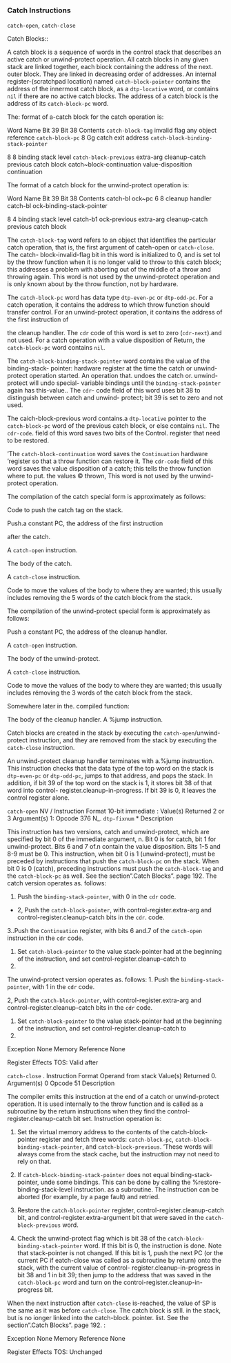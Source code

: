 ### Catch Instructions

`catch-open`, `catch-close`

Catch Blocks::

A catch block is a sequence of words in the control stack that describes an active catch or unwind-protect operation. All catch blocks in any given stack are linked together, each biock containing the address of the next. outer block. They are linked in decreasing order of addresses. An internal register-(scratchpad location) named `catch-block-pointer` contains the address of the innermost catch block, as a `dtp-locative` word, or contains `nil` if there are no active catch blocks. The address of a catch block is the address of its `catch-block-pc` word.

The: format of a-catch block for the catch operation is:

Word Name Bit 39 Bit 38 Contents `catch-block-tag` invalid flag any object reference `catch-block-pc` 8 Gg catch exit address `catch-block-binding-stack-pointer`

8 8 binding stack level `catch-block-previous` extra-arg cleanup-catch previous catch block catch\~block-continuation value-disposition continuation

The format of a catch block for the unwind-protect operation is:

Word Name Bit 39 Bit 38 Contents catch-bl ock\~pc 6 8 cleanup handler catch-bl ock-binding-stack-pointer

8 4 binding stack level catch-b1 ock-previous extra-arg cleanup-catch previous catch block

The `catch-block-tag` word refers to an object that identifies the particular catch operation, that is, the first argument of cateh-open or `catch-close`. The catch- block-invalid-flag bit in this word is initialized to 0, and is set tol by the throw function when it is no longer valid to throw to this catch block; this addresses a problem with aborting out of the middle of a throw and throwing again. This word is not used by the unwind-protect operation and is only known about by the throw function, not by hardware.

The `catch-block-pc` word has data type `dtp-even-pc` or `dtp-odd-pc`. For a catch operation, it contains the address to which throw function should transfer control. For an unwind-protect operation, it contains the address of the first instruction of

the cleanup handler. The `cdr` code of this word is set to zero (`cdr-next`).and not used. For a catch operation with a value disposition of Return, the `catch-block-pc` word contains `nil`.

The `catch-block-binding-stack-pointer` word contains the value of the binding-stack- pointer: hardware register at the time the catch or unwind-protect operation started. An operation that. undoes the catch or. unwind-protect will undo special- variable bindings until the `binding-stack-pointer` again has this-value.. The `cdr`- code field of this word uses bit 38 to distinguish between catch and unwind- protect; bit 39 is set to zero and not used.

The caich-block-previous word contains.a `dtp-locative` pointer to the `catch-block-pc` word of the previous catch block, or else contains `nil`. The `cdr-code`. field of this word saves two bits of the Control. register that need to be restored.

'The `catch-block-continuation` word saves the `Continuation` hardware 'register so that a throw function can restore it. The `cdr-code` field of this word saves the value disposition of a catch; this tells the throw function where to put. the values © thrown, This word is not used by the unwind-protect operation.

The compilation of the catch special form is approximately as follows:

Code to push the catch tag on the stack.

Push.a constant PC, the address of the first instruction

after the catch.

A `catch-open` instruction.

The body of the catch.

A `catch-close` instruction.

Code to move the values of the body to where they are wanted; this usually includes removing the 5 words of the catch block from the stack.

The compilation of the unwind-protect special form is approximately as follows:

Push a constant PC, the address of the cleanup handler.

A `catch-open` instruction.

The body of the unwind-protect.

A `catch-close` instruction.

Code to move the values of the body to where they are wanted; this usually includes rémoving the 3 words of the catch block from the stack.

Somewhere later in the. compiled function:

The body of the cleanup handler. A %jump instruction.

Catch blocks are created in the stack by executing the `catch-open`/unwind-protect instruction, and they are removed from the stack by executing the `catch-close` instruction.

An unwind-protect cleanup handler terminates with a.%jump instruction. This instruction checks that the data type of the top word on the stack is `dtp-even-pc` or `dtp-odd-pc`, jumps to that address, and pops the stack. In addition, if bit 39 of the top word on the stack is 1, it stores bit 38 of that word into control- register.cleanup-in-progress. If bit 39 is 0, it leaves the control register alone.

`catch-open` NV / Instruction Format 10-bit immediate : Value(s) Returned 2 or 3 Argument(s) 1: Opcode 376 N\_. `dtp-fixnum` \* Description

This instruction has two versions, catch and unwind-protect, which are specified by bit 0 of the immediate argument, n. Bit 0 is for catch, bit 1 for unwind-protect. Bits 6 and 7 of.n contain the value disposition. Bits 1-5 and 8-9 must be 0. This instruction, when bit 0 is 1 (unwind-protect), must be preceded by instructions that push the `catch-block-pc` on the stack. When bit 0 is 0 (catch), preceding instructions must push the `catch-block-tag` and the `catch-block-pc` as well. See the section".Catch Blocks". page 192. The catch version operates as. follows:

1.  Push the `binding-stack-pointer`, with 0 in the `cdr` code.

-   2, Push the `catch-block-pointer`, with control-register.extra-arg and control-register.cleanup-catch bits in the `cdr`. code.

3..Push the `Continuation` register, with bits 6 and.7 of the `catch-open` instruction in the `cdr` code.

1.  Set `catch-block-pointer` to the value stack-pointer had at the beginning of the instruction, and set control-register.cleanup-catch to
2.

The unwind-protect version operates as. follows: 1. Push the `binding-stack-pointer`, with 1 in the `cdr` code.

2, Push the `catch-block-pointer`, with control-register.extra-arg and control-register.cleanup-catch bits in the `cdr` code.

1.  Set `catch-block-pointer` to the value stack-pointer had at the beginning of the instruction, and set control-register.cleanup-catch to
2.

Exception None Memory Reference None

Register Effects TOS: Valid after

`catch-close` . Instruction Format Operand from stack Value(s) Returned 0. Argument(s) 0 Opcode 51 Description

The compiler emits this instruction at the end of a catch or unwind-protect operation. It is used internally to the throw function and is called as a subroutine by the return instructions when they find the control-register.cleanup-catch bit set. Instruction operation is:

1.  Set the virtual memory address to the contents of the catch-block- pointer register and fetch three words: `catch-block-pc`, `catch-block-binding-stack-pointer`, and `catch-block-previous`. 'These words will always come from the stack cache, but the instruction may not need to rely on that.

2.  If `catch-block-binding-stack-pointer` does not equal binding-stack- pointer, unde some bindings. This can be done by calling the %restore-binding-stack-level instruction. as a subroutine. The instruction can be aborted (for example, by a page fault) and retried.

3.  Restore the `catch-block-pointer` register, control-register.cleanup-catch bit, and control-register.extra-argument bit that were saved in the `catch-block-previous` word.

4.  Check the unwind-protect flag which is bit 38 of the `catch-block-binding-stack-pointer` word. If this bit is 0, the instruction is done. Note that stack-pointer is not changed. If this bit is 1, push the next PC (or the current PC if eatch-close was called as a subroutine by return) onto the stack, with the current value of control- register.cleanup-in-progress in bit 38 and 1 in bit 39; then jump to the address that was saved in the `catch-block-pc` word and turn on the controi-register.cleanup-in-progress bit.

When the next instruction after `catch-close` is-reached, the value of SP is the same as it was before `catch-close`. The catch block is still. in the stack, but is no ionger linked into the catch-block. pointer. list. See the section".Catch Blocks". page 192. :

Exception None Memory Reference None

Register Effects TOS: Unchanged
